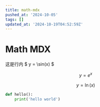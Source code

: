 ```yaml
---
title: math-mdx
pushed_at: '2024-10-05'
tags: []
updated_at: '2024-10-19T04:52:59Z'
---
```


# Math MDX

这是行内 $ y = \sin(x) $

$$
y = e^x
$$
```math
y = \ln(x)
```
```py
def hello():
    print('hello world')
```
